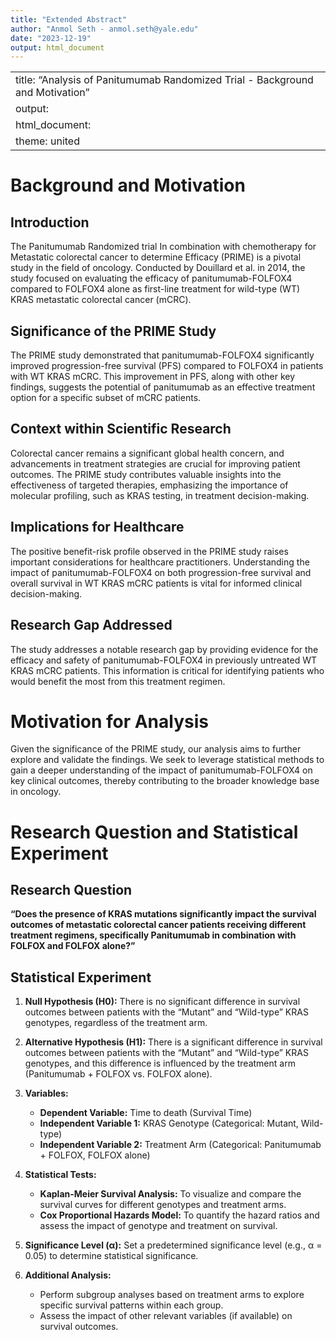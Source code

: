 ```yaml
---
title: "Extended Abstract"
author: "Anmol Seth - anmol.seth@yale.edu"
date: "2023-12-19"
output: html_document
---
```

---
title: "Analysis of Panitumumab Randomized Trial - Background and Motivation"
output: 
  html_document:
    theme: united
---

# Background and Motivation

## Introduction

The Panitumumab Randomized trial In combination with chemotherapy for Metastatic colorectal cancer to determine Efficacy (PRIME) is a pivotal study in the field of oncology. Conducted by Douillard et al. in 2014, the study focused on evaluating the efficacy of panitumumab-FOLFOX4 compared to FOLFOX4 alone as first-line treatment for wild-type (WT) KRAS metastatic colorectal cancer (mCRC).

## Significance of the PRIME Study

The PRIME study demonstrated that panitumumab-FOLFOX4 significantly improved progression-free survival (PFS) compared to FOLFOX4 in patients with WT KRAS mCRC. This improvement in PFS, along with other key findings, suggests the potential of panitumumab as an effective treatment option for a specific subset of mCRC patients.

## Context within Scientific Research

Colorectal cancer remains a significant global health concern, and advancements in treatment strategies are crucial for improving patient outcomes. The PRIME study contributes valuable insights into the effectiveness of targeted therapies, emphasizing the importance of molecular profiling, such as KRAS testing, in treatment decision-making.

## Implications for Healthcare

The positive benefit-risk profile observed in the PRIME study raises important considerations for healthcare practitioners. Understanding the impact of panitumumab-FOLFOX4 on both progression-free survival and overall survival in WT KRAS mCRC patients is vital for informed clinical decision-making.

## Research Gap Addressed

The study addresses a notable research gap by providing evidence for the efficacy and safety of panitumumab-FOLFOX4 in previously untreated WT KRAS mCRC patients. This information is critical for identifying patients who would benefit the most from this treatment regimen.

# Motivation for Analysis

Given the significance of the PRIME study, our analysis aims to further explore and validate the findings. We seek to leverage statistical methods to gain a deeper understanding of the impact of panitumumab-FOLFOX4 on key clinical outcomes, thereby contributing to the broader knowledge base in oncology.

# Research Question and Statistical Experiment

## Research Question

**"Does the presence of KRAS mutations significantly impact the survival outcomes of metastatic colorectal cancer patients receiving different treatment regimens, specifically Panitumumab in combination with FOLFOX and FOLFOX alone?"**

## Statistical Experiment

1. **Null Hypothesis (H0):** There is no significant difference in survival outcomes between patients with the "Mutant" and "Wild-type" KRAS genotypes, regardless of the treatment arm.

2. **Alternative Hypothesis (H1):** There is a significant difference in survival outcomes between patients with the "Mutant" and "Wild-type" KRAS genotypes, and this difference is influenced by the treatment arm (Panitumumab + FOLFOX vs. FOLFOX alone).

3. **Variables:**
   - **Dependent Variable:** Time to death (Survival Time)
   - **Independent Variable 1:** KRAS Genotype (Categorical: Mutant, Wild-type)
   - **Independent Variable 2:** Treatment Arm (Categorical: Panitumumab + FOLFOX, FOLFOX alone)

4. **Statistical Tests:**
   - **Kaplan-Meier Survival Analysis:** To visualize and compare the survival curves for different genotypes and treatment arms.
   - **Cox Proportional Hazards Model:** To quantify the hazard ratios and assess the impact of genotype and treatment on survival.

5. **Significance Level (α):** Set a predetermined significance level (e.g., α = 0.05) to determine statistical significance.

6. **Additional Analysis:**
   - Perform subgroup analyses based on treatment arms to explore specific survival patterns within each group.
   - Assess the impact of other relevant variables (if available) on survival outcomes.




 
